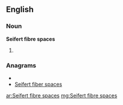 ==English==

===Noun===
'''Seifert fibre spaces'''

# {{plural of|[[Seifert fibre space]]}}

===Anagrams===
* {{alphagram|abceeeeffiiprrssst}}
* [[Seifert fiber spaces#English|Seifert fiber spaces]]

[[ar:Seifert fibre spaces]]
[[mg:Seifert fibre spaces]]